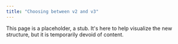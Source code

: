 ```yaml
---
title: "Choosing between v2 and v3"
---
```


This page is a placeholder, a stub. It's here to help visualize the new structure, but it is temporarily devoid of content.
